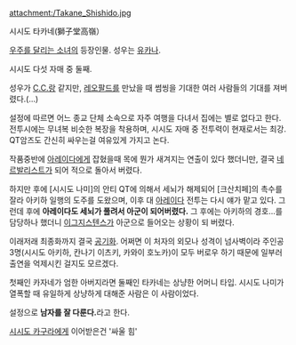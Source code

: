 attachment:/Takane_Shishido.jpg

시시도 타카네(獅子堂高嶺）

[[우주를 달리는 소녀]]의 등장인물. 성우는 [[유카나]]. 

시시도 다섯 자매 중 둘째.

성우가 [[C.C.]]랑 같지만, [[레오팔드]]를 만났을 때 썸씽을 기대한 여러 사람들의 기대를 져버렸다.(...)

설정에 따르면 어느 종교 단체 소속으로 자주 여행을 다녀서 집에는 별로 없다고 한다. 전투시에는 무녀복 비슷한 복장을 착용하며, 시시도 자매 중 전투력이 현재로서는 최강. QT암즈도 간신히 싸우는걸 여유있게 가지고 논다.

작품중반에 [[아레이다]]에게 잡혔을때 목에 뭔가 새겨지는 연출이 있다 했더니만, 결국 [[네르발리스트]]가 되어 적으로 돌아서 버렸다. 

하지만 후에 [시시도 나미]의 안티 QT에 의해서 세뇌가 해제되어 [크산치페]의 촉수를 잘라 아키하 일행의 도주를 도왔으며, 이후 대 [[아레이다]] 전투는 다시 얘가 맡고 있다. 그런데 후에 '''아레이다도 세뇌가 풀려서 아군이 되어버렸다.''' 그 후에는 아키하의 경호...를 담당하나 했더니 [[이그지스텐스]]가 아군으로 들어오는 상황이 되 버렸다.

이래저래 최종화까지 결국 [[공기]]화. 어쩌면 이 처자의 외모나 성격이 넘사벽이라 주인공 3명(시시도 아키하, 칸나기 이츠키, 카와이 호노카)이 모두 버로우 하기 때문에 일부러 출연을 억제시킨 걸지도 모르겠다.

첫째인 카자네가 엄한 아버지라면 둘째인 타카네는 상냥한 어머니 타입. 시시도 나미가 열폭할 때 유일하게 상냥하게 대해준 사람은 이 사람이었다.

설정으로 '''남자를 잘 다룬다.'''라고 한다.

[[시시도 카구라]]에게 이어받은건 '싸울 힘'
